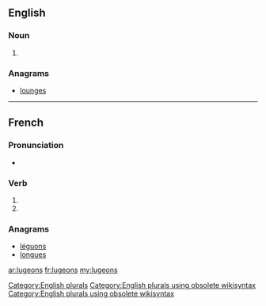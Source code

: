 ==English==

===Noun===
{{head|en}}

# {{plural of|lugeon}}

===Anagrams===
* [[lounges#English|lounges]]

[[Category:English plurals]][[Category:English plurals using obsolete wikisyntax]][[Category:English plurals using obsolete wikisyntax]]

----

==French==

===Pronunciation===
* {{IPA|lang=fr|/ly.ʒɔ̃/}}

===Verb===
{{fr-verb-form}}

# {{conjugation of|luger||1|p|pres|ind|lang=fr}}
# {{conjugation of|luger||1|p|imp|lang=fr}}

===Anagrams===
* [[léguons#French|léguons]]
* [[longues#French|longues]]

[[ar:lugeons]]
[[fr:lugeons]]
[[my:lugeons]]